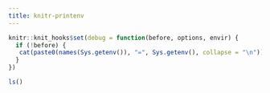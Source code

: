 ```yaml
---
title: knitr-printenv
---
```


```r
knitr::knit_hooks$set(debug = function(before, options, envir) {
  if (!before) {
   cat(paste0(names(Sys.getenv()), "=", Sys.getenv(), collapse = "\n"))
  }
})

```

```r
ls()
```
